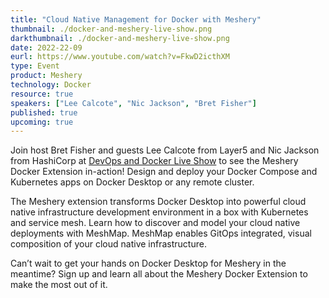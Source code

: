 ```yaml
---
title: "Cloud Native Management for Docker with Meshery"
thumbnail: ./docker-and-meshery-live-show.png
darkthumbnail: ./docker-and-meshery-live-show.png
date: 2022-22-09
eurl: https://www.youtube.com/watch?v=FkwD2icthXM
type: Event
product: Meshery
technology: Docker
resource: true
speakers: ["Lee Calcote", "Nic Jackson", "Bret Fisher"]
published: true
upcoming: true
---
```



Join host Bret Fisher and guests <Link to="/community/members/lee-calcote">Lee Calcote</Link> from Layer5 and <Link to="/community/members/nic-jackson">Nic Jackson</Link> from HashiCorp at <a href="https://www.linkedin.com/events/servicemeshfordocker-withmesher6977705316406730752/about/">DevOps and Docker Live Show</a> to see the <Link to="/docker-extension-meshery">Meshery Docker Extension</Link> in-action! Design and deploy your Docker Compose and Kubernetes apps on Docker Desktop or any remote cluster.

The Meshery extension transforms Docker Desktop into powerful cloud native infrastructure development environment in a box with Kubernetes and service mesh. Learn how to discover and model your cloud native deployments with <Link to="/cloud-native-management/meshmap">MeshMap</Link>. MeshMap enables GitOps integrated, visual composition of your cloud native infrastructure. 

Can’t wait to get your hands on Docker Desktop for Meshery in the meantime? Sign up and learn all about the <Link to="/docker-extension-meshery">Meshery Docker Extension</Link> to make the most out of it.

